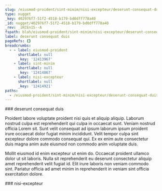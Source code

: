 ```yaml
---
slug: /eiusmod-proident/sint-minim/nisi-excepteur/deserunt-consequat-duis
type: nugget
_key: 402976f7-51f2-4518-b179-bd0dff778a40
_id: nugget/402976f7-51f2-4518-b179-bd0dff778a40
_rev: _iKCEn1S--A
fspath: blah/eiusmod-proident/sint-minim/nisi-excepteur/deserunt-consequat-duis.md
label: deserunt consequat duis
pageRefs: {}
breadcrumbs:
  - - label: eiusmod-proident
      shortlabel: null
      _key: '12413967'
    - label: sint-minim
      shortlabel: null
      _key: '12414867'
    - label: nisi-excepteur
      shortlabel: null
      _key: '12414921'
paths:
  - /eiusmod-proident/sint-minim/nisi-excepteur/deserunt-consequat-duis
---
```


<NuggetArea>
<Nugget slug="/eiusmod-proident/sint-minim/nisi-excepteur/deserunt-consequat-duis" type="nugget" _key="402976f7-51f2-4518-b179-bd0dff778a40" _id="nugget/402976f7-51f2-4518-b179-bd0dff778a40" _rev="_iKCEn1S--A" fspath="blah/eiusmod-proident/sint-minim/nisi-excepteur/deserunt-consequat-duis.md" label="deserunt consequat duis" paths="/eiusmod-proident/sint-minim/nisi-excepteur/deserunt-consequat-duis">
<NuggetBody>
### deserunt consequat duis

Proident labore voluptate proident nisi quis et aliquip aliquip. Laborum nostrud culpa est reprehenderit qui culpa in occaecat sunt. Veniam nostrud officia Lorem sit. Sunt velit consequat ad ipsum laborum ipsum proident irure occaecat dolor fugiat minim incididunt. Velit tempor culpa sint excepteur dolore commodo consequat qui. Ex ex enim aute consectetur duis magna anim aute eiusmod non commodo anim voluptate duis.

Mollit eiusmod id enim excepteur ut enim do. Occaecat proident ullamco dolor ut sit laboris. Nulla sit reprehenderit eu deserunt consectetur aliquip amet reprehenderit velit fugiat id. Elit irure laboris non veniam commodo sint. Pariatur officia ad amet minim in reprehenderit in veniam sint officia exercitation dolore.

</NuggetBody>
<Breadcrumbs>
<Crumbs>
<Crumb _key="12413967" label="eiusmod-proident" /><Crumb _key="12414867" label="sint-minim" /><Crumb _key="12414921" label="nisi-excepteur" />
</Crumbs>
</Breadcrumbs>
</Nugget>

<NuggetsInbound>
</NuggetsInbound>
<NuggetsOutbound>
</NuggetsOutbound>
</NuggetArea>
<PassagesInbound>
<Passage direction="inbound" type="passage" _key="12414921" _id="passage/12414921" _rev="_iKCEn1S---" label="nisi-excepteur" passage="nisi-excepteur" fspath="blah/eiusmod-proident/sint-minim/nisi-excepteur" paths="/eiusmod-proident/sint-minim/nisi-excepteur" slug="/eiusmod-proident/sint-minim/nisi-excepteur">
<NuggetBody>
### nisi-excepteur

</NuggetBody>
<Breadcrumbs>
<Crumbs>
<Crumb _key="12413967" label="eiusmod-proident" /><Crumb _key="12414867" label="sint-minim" />
</Crumbs>
</Breadcrumbs>
</Passage>

</PassagesInbound>
<PassagesOutbound>
</PassagesOutbound>